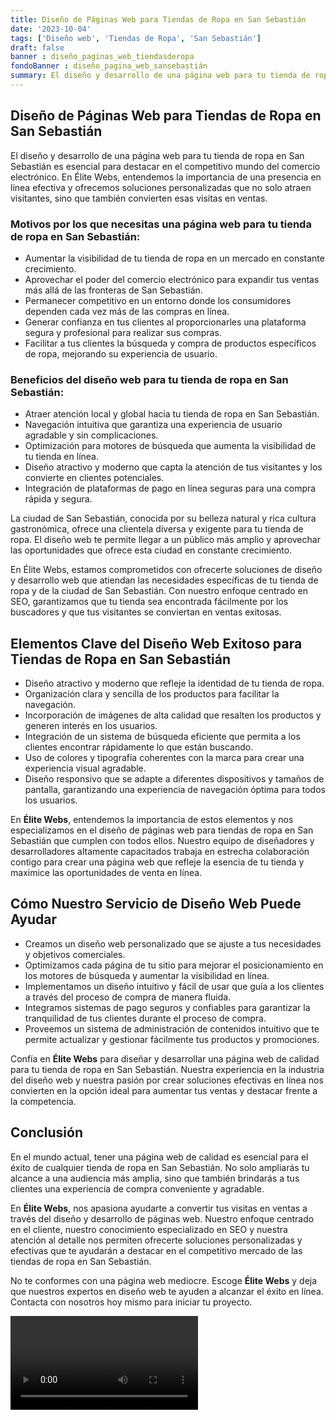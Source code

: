 ```yaml
---
title: Diseño de Páginas Web para Tiendas de Ropa en San Sebastián
date: '2023-10-04'
tags: ['Diseño web', 'Tiendas de Ropa', 'San Sebastián']
draft: false
banner : diseño_paginas_web_tiendasderopa
fondoBanner : diseño_pagina_web_sansebastián
summary: El diseño y desarrollo de una página web para tu tienda de ropa en San Sebastián es esencial para destacar en el competitivo mundo del comercio electrónico. En Élite Webs, entendemos la importancia de una presencia en línea efectiva y ofrecemos soluciones personalizadas que no solo atraen visitantes, sino que también convierten esas visitas en ventas.
---
```


## Diseño de Páginas Web para Tiendas de Ropa en San Sebastián

El diseño y desarrollo de una página web para tu tienda de ropa en San Sebastián es esencial para destacar en el competitivo mundo del comercio electrónico. En Élite Webs, entendemos la importancia de una presencia en línea efectiva y ofrecemos soluciones personalizadas que no solo atraen visitantes, sino que también convierten esas visitas en ventas.

### Motivos por los que necesitas una página web para tu tienda de ropa en San Sebastián:

- Aumentar la visibilidad de tu tienda de ropa en un mercado en constante crecimiento.
- Aprovechar el poder del comercio electrónico para expandir tus ventas más allá de las fronteras de San Sebastián.
- Permanecer competitivo en un entorno donde los consumidores dependen cada vez más de las compras en línea.
- Generar confianza en tus clientes al proporcionarles una plataforma segura y profesional para realizar sus compras.
- Facilitar a tus clientes la búsqueda y compra de productos específicos de ropa, mejorando su experiencia de usuario.

### Beneficios del diseño web para tu tienda de ropa en San Sebastián:

- Atraer atención local y global hacia tu tienda de ropa en San Sebastián.
- Navegación intuitiva que garantiza una experiencia de usuario agradable y sin complicaciones.
- Optimización para motores de búsqueda que aumenta la visibilidad de tu tienda en línea.
- Diseño atractivo y moderno que capta la atención de tus visitantes y los convierte en clientes potenciales.
- Integración de plataformas de pago en línea seguras para una compra rápida y segura.

La ciudad de San Sebastián, conocida por su belleza natural y rica cultura gastronómica, ofrece una clientela diversa y exigente para tu tienda de ropa. El diseño web te permite llegar a un público más amplio y aprovechar las oportunidades que ofrece esta ciudad en constante crecimiento.

En Élite Webs, estamos comprometidos con ofrecerte soluciones de diseño y desarrollo web que atiendan las necesidades específicas de tu tienda de ropa y de la ciudad de San Sebastián. Con nuestro enfoque centrado en SEO, garantizamos que tu tienda sea encontrada fácilmente por los buscadores y que tus visitantes se conviertan en ventas exitosas.

<GifSeo />

<Cta />

## Elementos Clave del Diseño Web Exitoso para Tiendas de Ropa en San Sebastián

- Diseño atractivo y moderno que refleje la identidad de tu tienda de ropa.
- Organización clara y sencilla de los productos para facilitar la navegación.
- Incorporación de imágenes de alta calidad que resalten los productos y generen interés en los usuarios.
- Integración de un sistema de búsqueda eficiente que permita a los clientes encontrar rápidamente lo que están buscando.
- Uso de colores y tipografía coherentes con la marca para crear una experiencia visual agradable.
- Diseño responsivo que se adapte a diferentes dispositivos y tamaños de pantalla, garantizando una experiencia de navegación óptima para todos los usuarios.

En **Élite Webs**, entendemos la importancia de estos elementos y nos especializamos en el diseño de páginas web para tiendas de ropa en San Sebastián que cumplen con todos ellos. Nuestro equipo de diseñadores y desarrolladores altamente capacitados trabaja en estrecha colaboración contigo para crear una página web que refleje la esencia de tu tienda y maximice las oportunidades de venta en línea.

## Cómo Nuestro Servicio de Diseño Web Puede Ayudar

- Creamos un diseño web personalizado que se ajuste a tus necesidades y objetivos comerciales.
- Optimizamos cada página de tu sitio para mejorar el posicionamiento en los motores de búsqueda y aumentar la visibilidad en línea.
- Implementamos un diseño intuitivo y fácil de usar que guía a los clientes a través del proceso de compra de manera fluida.
- Integramos sistemas de pago seguros y confiables para garantizar la tranquilidad de tus clientes durante el proceso de compra.
- Proveemos un sistema de administración de contenidos intuitivo que te permite actualizar y gestionar fácilmente tus productos y promociones.

Confía en **Élite Webs** para diseñar y desarrollar una página web de calidad para tu tienda de ropa en San Sebastián. Nuestra experiencia en la industria del diseño web y nuestra pasión por crear soluciones efectivas en línea nos convierten en la opción ideal para aumentar tus ventas y destacar frente a la competencia.

## Conclusión

En el mundo actual, tener una página web de calidad es esencial para el éxito de cualquier tienda de ropa en San Sebastián. No solo ampliarás tu alcance a una audiencia más amplia, sino que también brindarás a tus clientes una experiencia de compra conveniente y agradable.

En **Élite Webs**, nos apasiona ayudarte a convertir tus visitas en ventas a través del diseño y desarrollo de páginas web. Nuestro enfoque centrado en el cliente, nuestro conocimiento especializado en SEO y nuestra atención al detalle nos permiten ofrecerte soluciones personalizadas y efectivas que te ayudarán a destacar en el competitivo mercado de las tiendas de ropa en San Sebastián.

No te conformes con una página web mediocre. Escoge **Élite Webs** y deja que nuestros expertos en diseño web te ayuden a alcanzar el éxito en línea. Contacta con nosotros hoy mismo para iniciar tu proyecto.

<Video />

<CtaBot job='Tiendas de Ropa' city='San Sebastián'/>

<Gmaps query='San Sebastián+españa+maps' />